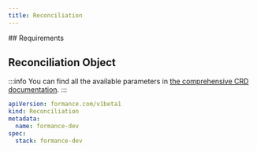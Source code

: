 ```yaml
---
title: Reconciliation
---
```


<EE />
## Requirements

<PostgreSQL />

## Reconciliation Object

:::info
You can find all the available parameters in [the comprehensive CRD documentation](/next/operator/crd#gateway).
:::

```yaml
apiVersion: formance.com/v1beta1
kind: Reconciliation
metadata:
  name: formance-dev
spec:
  stack: formance-dev
```
